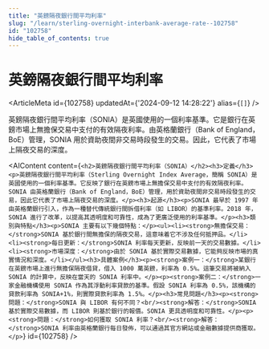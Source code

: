 ```yaml
---
title: "英鎊隔夜銀行間平均利率"
slug: "/learn/sterling-overnight-interbank-average-rate--102758"
id: "102758"
hide_table_of_contents: true
---
```



# 英鎊隔夜銀行間平均利率

<ArticleMeta id={102758} updatedAt={'2024-09-12 14:28:22'} alias={`[]`} />
<div className='border-solid border-b border-t-0 my-4 border-[var(--ifm-color-gray-300)]' />

英鎊隔夜銀行間平均利率（SONIA）是英國使用的一個利率基準。它是銀行在英鎊市場上無擔保交易中支付的有效隔夜利率。由英格蘭銀行（Bank of England，BoE）管理，SONIA 用於資助夜間非交易時段發生的交易。因此，它代表了市場上隔夜交易的深度。

<AIContent content={`<h2>英鎊隔夜銀行間平均利率（SONIA）</h2><h3>定義</h3><p>英鎊隔夜銀行間平均利率（Sterling Overnight Index Average，簡稱 SONIA）是英國使用的一個利率基準。它反映了銀行在英鎊市場上無擔保交易中支付的有效隔夜利率。SONIA 由英格蘭銀行（Bank of England，BoE）管理，用於資助夜間非交易時段發生的交易，因此它代表了市場上隔夜交易的深度。</p><h3>起源</h3><p>SONIA 最早於 1997 年由英格蘭銀行引入，作為一種替代傳統銀行間拆借利率（如 LIBOR）的基準利率。2018 年，SONIA 進行了改革，以提高其透明度和可靠性，成為了更廣泛使用的利率基準。</p><h3>類別與特點</h3><p>SONIA 主要有以下幾個特點：</p><ul><li><strong>無擔保交易：</strong>SONIA 基於銀行間無擔保的隔夜交易，這意味着它不涉及任何抵押品。</li><li><strong>每日更新：</strong>SONIA 利率每天更新，反映前一天的交易數據。</li><li><strong>市場深度：</strong>由於 SONIA 基於實際交易數據，它能夠反映市場的真實情況和深度。</li></ul><h3>具體案例</h3><p><strong>案例一：</strong>某銀行在英鎊市場上進行無擔保隔夜借貸，借入 1000 萬英鎊，利率為 0.5%。這筆交易將被納入 SONIA 的計算中，反映在當天的 SONIA 利率中。</p><p><strong>案例二：</strong>一家金融機構使用 SONIA 作為其浮動利率貸款的基準。假設 SONIA 利率為 0.5%，該機構的貸款利率為 SONIA+1%，則實際貸款利率為 1.5%。</p><h3>常見問題</h3><p><strong>問題：</strong>SONIA 與 LIBOR 有何不同？<br/><strong>解答：</strong>SONIA 基於實際交易數據，而 LIBOR 則基於銀行的報價。SONIA 更具透明度和可靠性。</p><p><strong>問題：</strong>如何獲取 SONIA 利率？<br/><strong>解答：</strong>SONIA 利率由英格蘭銀行每日發佈，可以通過其官方網站或金融數據提供商獲取。</p>`} id={102758} />
